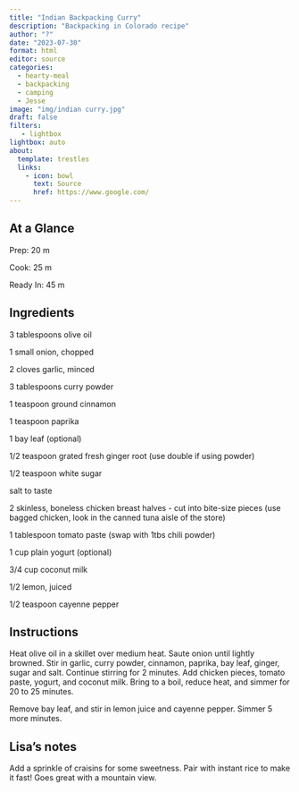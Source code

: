 ```yaml
---
title: "Indian Backpacking Curry"
description: "Backpacking in Colorado recipe"
author: "?"
date: "2023-07-30"
format: html
editor: source
categories:
  - hearty-meal
  - backpacking
  - camping
  - Jesse
image: "img/indian curry.jpg"
draft: false
filters:
   - lightbox
lightbox: auto
about:
  template: trestles
  links:
    - icon: bowl
      text: Source
      href: https://www.google.com/
---
```


## At a Glance

Prep: 20 m

Cook: 25 m

Ready In: 45 m

## Ingredients

3 tablespoons olive oil

1 small onion, chopped

2 cloves garlic, minced

3 tablespoons curry powder

1 teaspoon ground cinnamon

1 teaspoon paprika

1 bay leaf (optional)

1/2 teaspoon grated fresh ginger root (use double if using powder)

1/2 teaspoon white sugar

salt to taste

2 skinless, boneless chicken breast halves - cut into bite-size pieces (use bagged chicken, look in the canned tuna aisle of the store)

1 tablespoon tomato paste (swap with 1tbs chili powder)

1 cup plain yogurt (optional)

3/4 cup coconut milk

1/2 lemon, juiced

1/2 teaspoon cayenne pepper

## Instructions

Heat olive oil in a skillet over medium heat. Saute onion until lightly browned. Stir in garlic, curry powder, cinnamon, paprika, bay leaf, ginger, sugar and salt. Continue stirring for 2 minutes. Add chicken pieces, tomato paste, yogurt, and coconut milk. Bring to a boil, reduce heat, and simmer for 20 to 25 minutes.

Remove bay leaf, and stir in lemon juice and cayenne pepper. Simmer 5 more minutes.

## Lisa's notes

Add a sprinkle of craisins for some sweetness. Pair with instant rice to make it fast! Goes great with a mountain view. 

